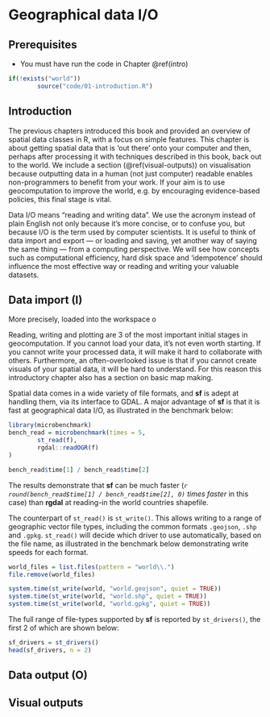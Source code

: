# Geographical data I/O {#read-write}

## Prerequisites {-}

- You must have run the code in Chapter \@ref(intro)

```r
if(!exists("world"))
        source("code/01-introduction.R")
```

## Introduction

The previous chapters introduced this book and provided an overview of spatial data classes in R, with a focus on simple features.
This chapter is about getting spatial data that is 'out there' onto your computer and then, perhaps after processing it with techniques described in this book, back out to the world.
We include a section (\@ref(visual-outputs)) on visualisation because outputting data in a human (not just computer) readable enables non-programmers to benefit from your work.
If your aim is to use geocomputation to improve the world, e.g. by encouraging evidence-based policies, this final stage is vital.

Data I/O means "reading and writing data".
We use the acronym instead of plain English not only because it's more concise, or to confuse you, but because I/O is the term used by computer scientists.
It is useful to think of data import and export --- or loading and saving, yet another way of saying the same thing --- from a computing perspective.
We will see how concepts such as computational efficiency, hard disk space and 'idempotence' should influence the most effective way or reading and writing your valuable datasets.
<!-- todo: check we mention computational efficiency, disk-space and 'idempotence' -->

## Data import (I)
More precisely, loaded into the workspace o
<!-- coud add a footnot here mentioning `.GlobalEnv` -->

Reading, writing and plotting are 3 of the most important initial stages in geocomputation.
If you cannot load your data, it's not even worth starting.
If you cannot write your processed data, it will make it hard to collaborate with others.
Furthermore, an often-overlooked issue is that if you cannot create visuals of your spatial data, it will be hard to understand.
For this reason this introductory chapter also has a section on basic map making.

Spatial data comes in a wide variety of file formats, and **sf** is adept at handling them, via its interface to GDAL.
A major advantage of **sf** is that it is fast at geographical data I/O, as illustrated in the benchmark below:

```r
library(microbenchmark)
bench_read = microbenchmark(times = 5,
        st_read(f),
        rgdal::readOGR(f)
)
```

```r
bench_read$time[1] / bench_read$time[2]
```

The results demonstrate that **sf** can be much faster (*`r round(bench_read$time[1] / bench_read$time[2], 0)` times faster* in this case) than **rgdal** at reading-in the world countries shapefile.

The counterpart of `st_read()` is `st_write()`. This allows writing to a range of geographic vector file types, including the common formats `.geojson`, `.shp` and `.gpkg`. `st_read()` will decide which driver to use automatically, based on the file name, as illustrated in the benchmark below demonstrating write speeds for each format.

```r
world_files = list.files(pattern = "world\\.")
file.remove(world_files)
```

```r
system.time(st_write(world, "world.geojson", quiet = TRUE))
system.time(st_write(world, "world.shp", quiet = TRUE)) 
system.time(st_write(world, "world.gpkg", quiet = TRUE))
```

The full range of file-types supported by **sf** is reported by `st_drivers()`, the first 2 of which are shown below:

```r
sf_drivers = st_drivers()
head(sf_drivers, n = 2)
```

## Data output (O)

## Visual outputs


<!-- ## Vector -->

<!-- 
- sf package 
- st_drivers
- st_read, read_sf
- st_write, write_sf
- text files 
- WKT, WKB, sp (st_as_sf)
-->

<!-- ## Raster -->

<!-- 
- raster package 
- raster
-->
